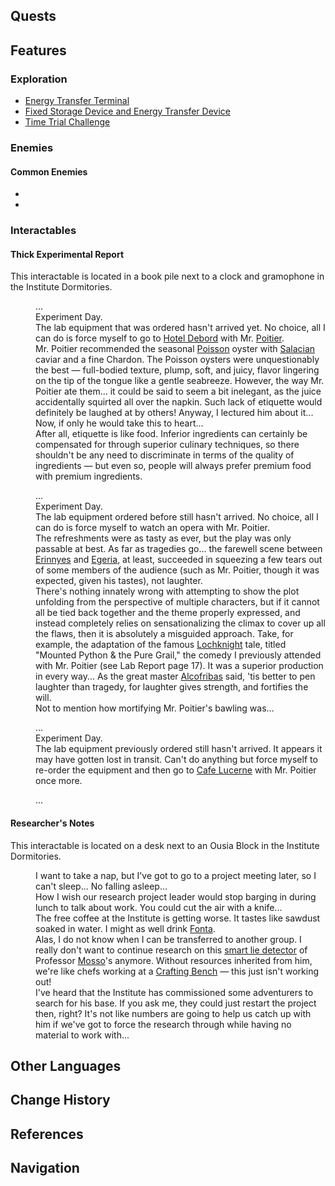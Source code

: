 {{Location Infobox
|image        = <gallery>
Institute Dormitories.png|In-game
Point of Interest Institute Dormitories Map Location.png|Map
</gallery>
|type         = Point of Interest
|region       = Fontaine
|area         = Fontaine Research Institute of Kinetic Energy Engineering Region
|subarea      = 
}}
{{Location Intro|description=<p>{{If Self|Institute Dormitories|It|The Institute Dormitories}} was a place for researchers of the [[Fontaine Research Institute]] to rest and recharge. It contains no beds, but lots of seating, bookshelves, and a piano (not visible in-game).<ref>{{Ref/Quest|Go to the Institute Dormitories and retrieve the Anchor}}</ref></p>}}
<!--
==Points of Interest==
{{Locations by Category Table|type=Points of Interest}}
-->
==Quests==
{{Quests by Category List|Institute Dormitories Quests|heo=1}}

==Features==
<!--
===Domains===
{{Domains by Category Gallery}}
-->
===Exploration===
* [[Energy Transfer Terminal]]
* [[Fixed Storage Device and Energy Transfer Device]]
* [[Time Trial Challenge]]

===Enemies===
<!--
====Normal Bosses====

====Elite Enemies====
* {{Enemy|}}
-->
====Common Enemies====
* {{Enemy|Fatui Skirmisher - Cryogunner Legionnaire}}
* {{Enemy|Fatui Skirmisher - Pyroslinger Bracer}}
<!--
===Local Specialties===
* {{Item|}}
-->
===Interactables===
====Thick Experimental Report====
This interactable is located in a book pile next to a clock and gramophone in the Institute Dormitories.

{{Dialogue Start}}
:...
:Experiment Day.
:The lab equipment that was ordered hasn't arrived yet. No choice, all I can do is force myself to go to [[Hotel Debord]] with Mr. [[Poitier]].
:Mr. Poitier recommended the seasonal [[Poisson]] oyster with [[Salacia Plain|Salacian]] caviar and a fine Chardon. The Poisson oysters were unquestionably the best &mdash; full-bodied texture, plump, soft, and juicy, flavor lingering on the tip of the tongue like a gentle seabreeze. However, the way Mr. Poitier ate them... it could be said to seem a bit inelegant, as the juice accidentally squirted all over the napkin. Such lack of etiquette would definitely be laughed at by others! Anyway, I lectured him about it... Now, if only he would take this to heart...
:After all, etiquette is like food. Inferior ingredients can certainly be compensated for through superior culinary techniques, so there shouldn't be any need to discriminate in terms of the quality of ingredients &mdash; but even so, people will always prefer premium food with premium ingredients.

:...
:Experiment Day.
:The lab equipment ordered before still hasn't arrived. No choice, all I can do is force myself to watch an opera with Mr. Poitier.
:The refreshments were as tasty as ever, but the play was only passable at best. As far as tragedies go... the farewell scene between [[Erinnyes (NPC)|Erinnyes]] and [[Egeria]], at least, succeeded in squeezing a few tears out of some members of the audience (such as Mr. Poitier, though it was expected, given his tastes), not laughter.
:There's nothing innately wrong with attempting to show the plot unfolding from the perspective of multiple characters, but if it cannot all be tied back together and the theme properly expressed, and instead completely relies on sensationalizing the climax to cover up all the flaws, then it is absolutely a misguided approach. Take, for example, the adaptation of the famous [[Lochknight]] tale, titled "Mounted Python & the Pure Grail," the comedy I previously attended with Mr. Poitier (see Lab Report page 17). It was a superior production in every way... As the great master [[Alcofribas]] said, 'tis better to pen laughter than tragedy, for laughter gives strength, and fortifies the will.
:Not to mention how mortifying Mr. Poitier's bawling was...

:...
:Experiment Day.
:The lab equipment previously ordered still hasn't arrived. It appears it may have gotten lost in transit. Can't do anything but force myself to re-order the equipment and then go to [[Café Lutece|Cafe Lucerne]] with Mr. Poitier once more.

:...
{{Dialogue End}}

====Researcher's Notes====
This interactable is located on a desk next to an Ousia Block in the Institute Dormitories.

{{Dialogue Start}}
:I want to take a nap, but I've got to go to a project meeting later, so I can't sleep... No falling asleep...
:How I wish our research project leader would stop barging in during lunch to talk about work. You could cut the air with a knife...
:The free coffee at the Institute is getting worse. It tastes like sawdust soaked in water. I might as well drink [[Fonta]].
:Alas, I do not know when I can be transferred to another group. I really don't want to continue research on this [["Curve"|smart lie detector]] of Professor [[Mosso Lombroso|Mosso]]'s anymore. Without resources inherited from him, we're like chefs working at a [[Crafting Bench]] &mdash; this just isn't working out!
:I've heard that the Institute has commissioned some adventurers to search for his base. If you ask me, they could just restart the project then, right? It's not like numbers are going to help us catch up with him if we've got to force the research through while having no material to work with...
{{Dialogue End}}
<!--
==Puzzles==
===Puzzle Name===

==NPCs==
*

===Vendors===
*
--><!--
==Descriptions==
{{Description|}}
--><!--
==Soundtracks==
{{Soundtracks by Category Table|{{subst:#titleparts:{{subst:PAGENAME}}}} Soundtracks|header={{subst:#titleparts:{{subst:PAGENAME}}}}}}

==Lore==

==Gallery==
<gallery>

</gallery>

==Video Guides==
{{EVT
|video   = 
|caption = 
}}
-->
==Other Languages==
{{Other Languages
|en      = Institute Dormitories
|zhs     = 科学院宿舍
|zhs_rm  = 
|zht     = 科學院宿舍
|zht_rm  = 
|zh_tl   = 
|ja      = 科学院宿舎
|ja_rm   = Kagakuin Shakusha
|ja_tl   = Institute Dormitories
|ko      = 과학원 숙소
|ko_tl   = 
|es      = Residencia del Instituto de Ciencias
|es_tl   = Science Institute Residence
|fr      = Dortoirs de l'Institut
|fr_tl   = Institute Dormitories
|ru      = <!--Отправляйтесь в общежитие Исследовательского института-->
|ru_tl   = 
|th      = หอพักศูนย์วิทยาศาสตร์
|th_rm   = 
|th_tl   = 
|vi      = Ký túc xá Viện Khoa Học
|vi_tl   = 
|de      = <!--Wohnheim des Instituts / Wohnheim des Forschungsinstituts-->
|de_tl   = 
|id      = <!--Pergi ke Asrama Institut-->
|id_tl   = 
|pt      = Dormitório do Instituto
|pt_tl   = 
|tr      = <!--Koğuşlara git ve Dayanağı geri al. / Enstitü Koğuşlarına git.-->
|tr_tl   = 
|it      = Dormitori dell'Istituto
|it_tl   = Institute Dormitories
}}

==Change History==
{{Change History|4.1}}

==References==
{{Reflist}}

==Navigation==
{{PoI Navbox|Fontaine}}